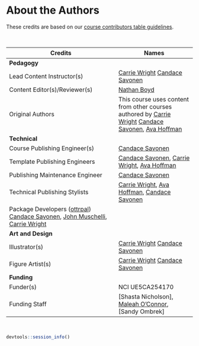 
# About the Authors {-}

These credits are based on our [course contributors table guidelines](https://www.ottrproject.org/more_features.html#giving-credits-to-contributors).

&nbsp;
&nbsp;

|Credits|Names|
|-------|-----|
|**Pedagogy**||
|Lead Content Instructor(s)|[Carrie Wright] [Candace Savonen]|
|Content Editor(s)/Reviewer(s) | [Nathan Boyd]|
|Original Authors| This course uses content from other courses authored by [Carrie Wright] [Candace Savonen], [Ava Hoffman]|
|**Technical**||
|Course Publishing Engineer(s)|[Candace Savonen]|
|Template Publishing Engineers|[Candace Savonen], [Carrie Wright], [Ava Hoffman]|
|Publishing Maintenance Engineer|[Candace Savonen]|
|Technical Publishing Stylists|[Carrie Wright], [Ava Hoffman], [Candace Savonen]|
|Package Developers ([ottrpal]) [Candace Savonen], [John Muschelli], [Carrie Wright]|
|**Art and Design**||
|Illustrator(s)| [Carrie Wright] [Candace Savonen]|
|Figure Artist(s)| [Carrie Wright] [Candace Savonen]|
|**Funding**||
|Funder(s)| NCI UE5CA254170|
|Funding Staff| [Shasta Nicholson], [Maleah O'Connor], [Sandy Ombrek]|

&nbsp;

```r
devtools::session_info()
```

<!-- Author information -->

[Nathan Boyd]: https://datascience.cancer.gov/about/staff-directory/nathan-boyd
[John Muschelli]: https://johnmuschelli.com/
[Candace Savonen]: https://www.cansavvy.com/
[Carrie Wright]: https://carriewright11.github.io/
[Ava Hoffman]: https://www.avahoffman.com/
[Maleah O'Connor]: https://www.linkedin.com/in/maleah-o-connor/
[Sandy Ormbrek]: https://www.linkedin.com/in/sandy-ormbrek-1410b113/
<!-- Links -->

[ottrpal]: https://github.com/jhudsl/ottrpal

<!-- Fill out this table using these instructions: https://github.com/jhudsl/OTTR_Template/wiki/How-to-give-credits

For JHU courses, You will need to add Ira as a credit:

|Content Publisher|[Ira Gooding]|
...
[Ira Gooding]: https://publichealth.jhu.edu/faculty/4130/ira-gooding
-->
